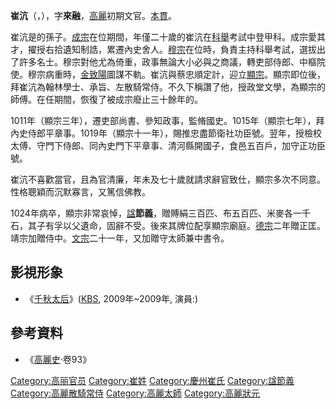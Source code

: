 {{no footnotes|time=2016-11-20T08:12:55+00:00}}
'''崔沆'''（{{lang-ko|최항}}，{{bd|？||1024年||}}），字'''來融'''，[[高麗王朝|高麗]]初期文官。[[本貫|本貫]]{{link-ko|慶州崔氏|경주 최씨}}。

崔沆是{{link-ko|崔彦撝|최언위}}的孫子。[[高麗成宗|成宗]]在位期間，年僅二十歲的崔沆在[[科舉|科舉]]考試中登甲科。成宗愛其才，擢授右拾遺知制誥，累遷內史舍人。[[高麗穆宗|穆宗]]在位時，負責主持科舉考試，選拔出了許多名士。穆宗對他尤為倚重，政事無論大小必與之商議，轉吏部侍郎、中樞院使。穆宗病重時，[[金致陽|金致陽]]圖謀不軌。崔沆與蔡忠順定計，迎立[[高麗顯宗|顯宗]]。顯宗即位後，拜崔沆為翰林學士、承旨、左散騎常侍。不久下{{link-ko|教書 (文件)|교서|教書}}稱讚了他，授政堂文學，為顯宗的師傅。在任期間，恢復了被成宗廢止三十餘年的{{link-ko|八關會|팔관회}}。

1011年（顯宗三年），遷吏部尚書、參知政事，監脩國史。1015年（顯宗七年），拜內史侍郎平章事。1019年（顯宗十一年），賜推忠盡節衛社功臣號。翌年，授檢校太傅、守門下侍郎、同內史門下平章事、清河縣開國子，食邑五百戶，加守正功臣號。

崔沆不喜歡當官，且為官清廉，年未及七十歲就請求辭官致仕，顯宗多次不同意。性格聰穎而沉默寡言，又篤信佛教。

1024年病卒，顯宗非常哀悼，[[諡|諡]]'''節義'''，贈賻絹三百匹、布五百匹、米麥各一千石，其子有孚以父遺命，固辭不受。後來其牌位配享顯宗廟庭。[[高麗德宗|德宗]]二年贈正匡。靖宗加贈侍中。[[高麗文宗|文宗]]二十一年，又加贈守太師兼中書令。

==影視形象==
* 《[[千秋太后_(電視劇)|千秋太后]]》([[KBS|KBS]], 2009年~2009年, 演員:{{link-ko|金河均|김하균}})

==參考資料==
*《[[高麗史|高麗史]]·卷93》

[[Category:高丽官员|Category:高丽官员]]
[[Category:崔姓|Category:崔姓]]
[[Category:慶州崔氏|Category:慶州崔氏]]
[[Category:諡節義|Category:諡節義]]
[[Category:高麗散騎常侍|Category:高麗散騎常侍]]
[[Category:高麗太師|Category:高麗太師]]
[[Category:高麗狀元|Category:高麗狀元]]